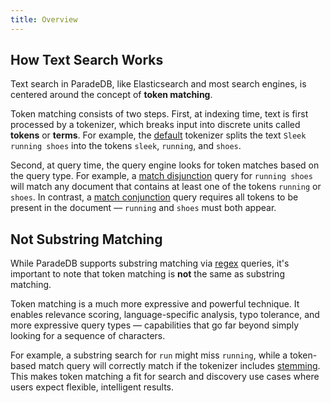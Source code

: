 ```yaml
---
title: Overview
---
```


## How Text Search Works

Text search in ParadeDB, like Elasticsearch and most search engines, is centered around the concept of **token matching**.

Token matching consists of two steps. First, at indexing time, text is first processed by a tokenizer, which breaks input into discrete units called **tokens** or
**terms**. For example, the [default]() tokenizer splits the text `Sleek running shoes` into the tokens `sleek`, `running`, and `shoes`.

Second, at query time, the query engine looks for token matches based on the query type.
For example, a [match disjunction](/documentation/v2/full-text/match#match-disjunction) query for `running shoes` will match any document that contains at least one of the tokens `running` or `shoes`.
In contrast, a [match conjunction](/documentation/v2/full-text/match#match-conjunction) query requires all tokens to be present in the document — `running` and `shoes` must both appear.

## Not Substring Matching

While ParadeDB supports substring matching via [regex](/documentation/v2/query-builder/term/regex) queries, it's important to note that token matching is **not** the
same as substring matching.

Token matching is a much more expressive and powerful technique. It enables relevance scoring, language-specific analysis, typo tolerance, and more expressive query types — capabilities that go far beyond simply looking for a sequence of characters.

For example, a substring search for `run` might miss `running`, while a token-based match query will correctly match if the tokenizer includes [stemming](). This makes token matching a fit for search and discovery use cases where users expect flexible, intelligent results.
